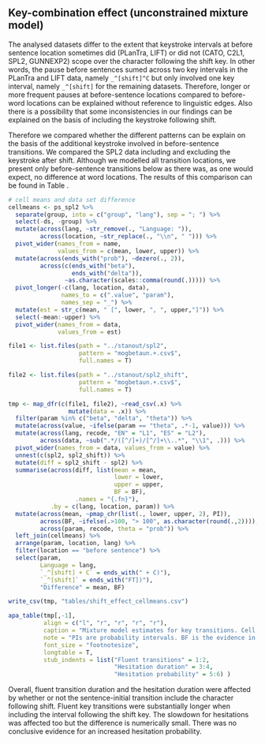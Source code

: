 ## Key-combination effect (unconstrained mixture model)

The analysed datasets differ to the extent that keystroke intervals at before sentence location sometimes did (PLanTra, LIFT) or did not (CATO, C2L1, SPL2, GUNNEXP2) scope over the character following the shift key. In other words, the pause before sentences sumed across two key intervals in the PLanTra and LIFT data, namely `_^[shift]^C` but only involved one key interval, namely `_^[shift]` for the remaining datasets. Therefore, longer or more frequent pauses at before-sentence locations compared to before-word locations can be explained without reference to linguistic edges. Also there is a possibility that some inconsistencies in our findings can be explained on the basis of including the keystroke following shift. 

Therefore we compared whether the different patterns can be explain on the basis of the additional keystroke involved in before-sentence transitions. We compared the SPL2 data including and excluding the keystroke after shift. Although we modelled all transition locations, we present only before-sentence transitions below as there was, as one would expect, no difference at word locations. The results of this comparison can be found in Table \ref{tab:shiftcellmeans2}. 

```r
# cell means and data set difference
cellmeans <- ps_spl2 %>% 
  separate(group, into = c("group", "lang"), sep = "; ") %>%
  select(-ds, -group) %>%
  mutate(across(lang, ~str_remove(., "Language: ")),
         across(location, ~str_replace(., "\\n", " "))) %>% 
  pivot_wider(names_from = name, 
              values_from = c(mean, lower, upper)) %>% 
  mutate(across(ends_with("prob"), ~dezero(., 2)),
         across(c(ends_with("beta"),
                  ends_with("delta")), 
                ~as.character(scales::comma(round(.))))) %>% 
  pivot_longer(-c(lang, location, data), 
               names_to = c(".value", "param"),
               names_sep = "_") %>% 
  mutate(est = str_c(mean, " [", lower, ", ", upper,"]")) %>% 
  select(-mean:-upper) %>% 
  pivot_wider(names_from = data, 
              values_from = est) 

file1 <- list.files(path = "../stanout/spl2", 
                    pattern = "mogbetaun.+.csv$",
                    full.names = T)

file2 <- list.files(path = "../stanout/spl2_shift", 
                    pattern = "mogbetaun.+.csv$",
                    full.names = T)

tmp <- map_dfr(c(file1, file2), ~read_csv(.x) %>% 
                 mutate(data = .x)) %>% 
  filter(param %in% c("beta", "delta", "theta")) %>% 
  mutate(across(value, ~ifelse(param == "theta", .*-1, value))) %>% 
  mutate(across(lang, recode, "EN" = "L1", "ES" = "L2"),
         across(data, ~sub(".*/([^/]+)/[^/]+\\..*", "\\1", .))) %>% 
  pivot_wider(names_from = data, values_from = value) %>% 
  unnest(c(spl2, spl2_shift)) %>% 
  mutate(diff = spl2_shift - spl2) %>% 
  summarise(across(diff, list(mean = mean, 
                              lower = lower, 
                              upper = upper,
                              BF = BF), 
                   .names = "{.fn}"),
            .by = c(lang, location, param)) %>% 
  mutate(across(mean, ~pmap_chr(list(., lower, upper, 2), PI)),
         across(BF, ~ifelse(.>100, "> 100", as.character(round(.,2)))),
         across(param, recode, theta = "prob")) %>% 
  left_join(cellmeans) %>% 
  arrange(param, location, lang) %>% 
  filter(location == "before sentence") %>% 
  select(param, 
         Language = lang,
         `_^[shift] + C` = ends_with(" + C)"),
         `_^[shift]` = ends_with("FT])"),
         "Difference" = mean, BF)

write_csv(tmp, "tables/shift_effect_cellmeans.csv")

apa_table(tmp[,-1],
          align = c("l", "r", "r", "r", "r"), 
          caption = "Mixture model estimates for key transitions. Cell means are shown for transitions that do and do not involve the transition to the character following shift in msecs for fluent key-transitions, the slowdown for long transitions and the probability of hesitant transitions. The difference for including the transition duration to the character after shift is shown on log scale (for transition durations) and logit scale for probability of hesitant transitions. 95% PIs in brackets.",
          note = "PIs are probability intervals. BF is the evidence in favour of the alternative hypothesis over the null hypothesis.",
          font_size = "footnotesize",
          longtable = T,
          stub_indents = list("Fluent transitions" = 1:2,
                              "Hesitation duration" = 3:4,
                              "Hesitation probability" = 5:6) )


```

Overall, fluent transition duration and the hesitation duration were affected by whether or not the sentence-initial transition include the character following shift. Fluent key transitions were substantially longer when including the interval following the shift key. The slowdown for hesitations was affected too but the difference is numerically small. There was no conclusive evidence for an increased hesitation probability. 